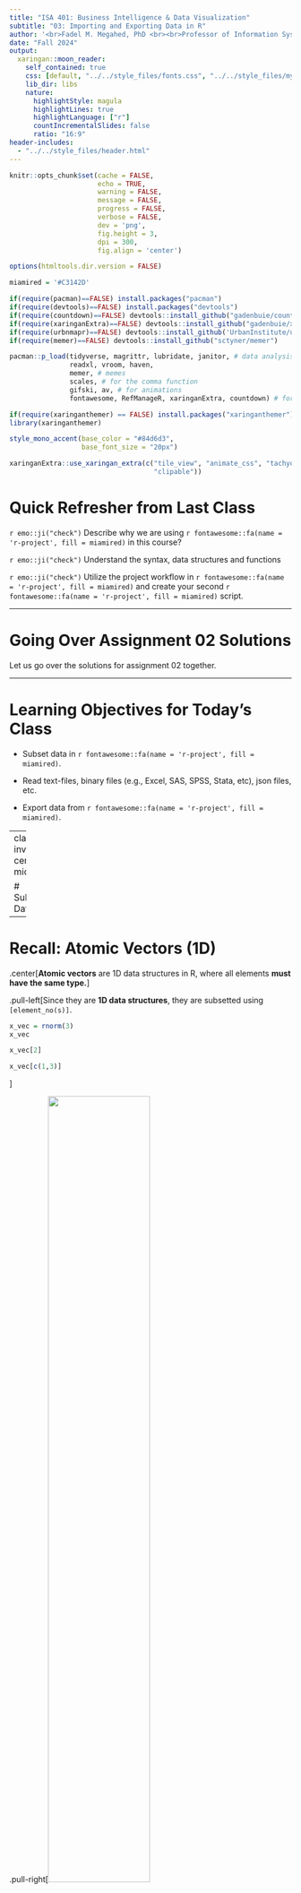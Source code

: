 ```yaml
---
title: "ISA 401: Business Intelligence & Data Visualization"
subtitle: "03: Importing and Exporting Data in R"
author: '<br>Fadel M. Megahed, PhD <br><br>Professor of Information Systems and Business Analytics <br> Farmer School of Business<br> Miami University<br><br> [`r icons::icon_style(icons::fontawesome("twitter"), fill = "white")` @FadelMegahed](https://twitter.com/FadelMegahed) <br> [`r icons::icon_style(icons::fontawesome("github"), fill = "white")` fmegahed](https://github.com/fmegahed/) <br> [`r icons::icon_style(icons::fontawesome("paper-plane", style = "solid"), fill = "white")` fmegahed@miamioh.edu](mailto:fmegahed@miamioh.edu)<br> [`r icons::icon_style(icons::fontawesome("question"), fill = "white")` Automated Scheduler for Office Hours](https://calendly.com/fmegahed)<br><br>'
date: "Fall 2024"
output:
  xaringan::moon_reader:
    self_contained: true
    css: [default, "../../style_files/fonts.css", "../../style_files/my-theme.css"]
    lib_dir: libs
    nature:
      highlightStyle: magula
      highlightLines: true
      highlightLanguage: ["r"]
      countIncrementalSlides: false
      ratio: "16:9"
header-includes:  
  - "../../style_files/header.html"
---
```



```r
knitr::opts_chunk$set(cache = FALSE,
                      echo = TRUE,
                      warning = FALSE,
                      message = FALSE,
                      progress = FALSE, 
                      verbose = FALSE,
                      dev = 'png',
                      fig.height = 3,
                      dpi = 300,
                      fig.align = 'center')

options(htmltools.dir.version = FALSE)

miamired = '#C3142D'

if(require(pacman)==FALSE) install.packages("pacman")
if(require(devtools)==FALSE) install.packages("devtools")
if(require(countdown)==FALSE) devtools::install_github("gadenbuie/countdown")
if(require(xaringanExtra)==FALSE) devtools::install_github("gadenbuie/xaringanExtra")
if(require(urbnmapr)==FALSE) devtools::install_github('UrbanInstitute/urbnmapr')
if(require(memer)==FALSE) devtools::install_github("sctyner/memer")

pacman::p_load(tidyverse, magrittr, lubridate, janitor, # data analysis pkgs
               readxl, vroom, haven,
               memer, # memes
               scales, # for the comma function
               gifski, av, # for animations
               fontawesome, RefManageR, xaringanExtra, countdown) # for slides
```

```r
if(require(xaringanthemer) == FALSE) install.packages("xaringanthemer")
library(xaringanthemer)

style_mono_accent(base_color = "#84d6d3",
                  base_font_size = "20px")

xaringanExtra::use_xaringan_extra(c("tile_view", "animate_css", "tachyons", "panelset", "broadcast", "share_again", "search", "fit_screen", "editable", 
                                    "clipable"))

```


# Quick Refresher from Last Class

`r emo::ji("check")` Describe why we are using `r fontawesome::fa(name = 'r-project', fill = miamired)` in this course?  

`r emo::ji("check")` Understand the syntax, data structures and functions  

`r emo::ji("check")` Utilize the project workflow in `r fontawesome::fa(name = 'r-project', fill = miamired)` and create your second `r fontawesome::fa(name = 'r-project', fill = miamired)` script. 


---

# Going Over Assignment 02 Solutions

Let us go over the solutions for assignment 02 together.



---

# Learning Objectives for Today's Class

- Subset data in `r fontawesome::fa(name = 'r-project', fill = miamired)`.  

- Read text-files, binary files (e.g., Excel, SAS, SPSS, Stata, etc), json files, etc.  

- Export data from `r fontawesome::fa(name = 'r-project', fill = miamired)`.


---
class: inverse, center, middle

# Subsetting Data


---

# Recall: Atomic Vectors (1D)

.center[**Atomic vectors** are 1D data structures in R, where all elements **must have the same type.**]

.pull-left[Since they are **1D data structures**, they are subsetted using `[element_no(s)]`.   

```r
x_vec = rnorm(3)
x_vec

x_vec[2]

x_vec[c(1,3)]
```

]


.pull-right[<img src="https://d33wubrfki0l68.cloudfront.net/eb6730b841e32292d9ff36b33a590e24b6221f43/57192/diagrams/vectors/summary-tree-atomic.png" width="60%"> <br><br> <img src="https://d33wubrfki0l68.cloudfront.net/8a3d360c80da1186b1373a0ff0ddf7803b96e20d/254c6/diagrams/vectors/atomic.png" width="80%">]  

.footnote[
<html>
<hr>
</html>
**Sources:** Images are from [Hadley Wickham's Advanced R Book, Chapter 3 on Vectors](https://adv-r.hadley.nz/vectors-chap.html).
]


---

# Recall: Lists 

```r
lst <- list( 1:5, "a", c(TRUE, FALSE, TRUE), c(2.3, 5.9) )
```

.pull-left[
Subset by `[]`
```r
lst[4]
```
]
.pull-right[
Subset by `[[]]`
```r
lst[[4]]
```
]

.center[<img src="../../figures/pepper.png" width="38%">]

.footnote[
<html>
<hr>
</html>
**Sources:** Image is from [Hadley Wickham's Tweet on Indexing lists in R](https://twitter.com/hadleywickham/status/643381054758363136?lang=en).
]


---

# Recall: Matrices (2D)

A matrix is a **2D data structure** made of **one/homogeneous data type.**


.pull-left[
**A 2 $\times$ 2 numeric matrix**
```r
x_mat = matrix( sample(1:10, size = 4), nrow = 2, ncol = 2 ) 
```

```r
x_mat # printing it nicely
print('-----------------')
x_mat[1, 2] # subsetting #<< 
```


]


.pull-right[
**A 3 $\times$ 4 character matrix**
```r
x_char = matrix( sample(letters, size = 12), nrow = 3, ncol =4 )
x_char
```



```r
x_char[1:2, 2:3] # subsetting #<< 
```
]


---

# Tibbles 

.pull-left[
```r
dept = c('ACC', 'ECO', 'FIN', 'ISA', 'MGMT')
nfaculty = c(18L, 19L, 14L, 25L, 22L)

fsb_tbl <- tibble::tibble(
  department = dept, 
  count = nfaculty, 
  percentage = count / sum(count))
fsb_tbl
```
]

.pull-right[
.center[<img src="../../figures/legos-jbryan-structures.png" width="92%">]
]

.left[
.footnote[
<html>
<hr>
</html>
**Source:** The image is from the excellent [lego-rstats GitHub Repository by Jenny Bryan](https://github.com/jennybc/lego-rstats#readme)
]
]


---

# Subsetting Tibbles

.left-column[
## **to <br> 1d**
]
.right-column[
* with `[[]]` or `$`
```r
fsb_tbl[["count"]] # column name

fsb_tbl[[2]] # column position

fsb_tbl$count # column name

```
]

.footnote[
<html>
<hr>
</html> 

**Source:** Slide is based on [Earo Wang's STAT 220 Slides](https://stats220.earo.me/02-import-export.html#19).
]


---

# Subsetting Tibbles

.left-column[
## **by <br> columns**
]
.right-column[
* with `[]` or `[, col]`

.pull-left[
```r
fsb_tbl["count"]
```
]
.pull-right[
```r
fsb_tbl[2] # for data.frames -> fsb_tbl[, 2]
```
]
]

.footnote[
<html>
<hr>
</html> 

**Source:** Slide is based on [Earo Wang's STAT 220 Slides](https://stats220.earo.me/02-import-export.html#20).
]


---

# Subsetting Tibbles

.left-column[
## **by rows**
]
.right-column[
* with `[row, ]`

.pull-left[
```r
fsb_tbl[c(1, 3), ]
```
]
.pull-right[
```r
fsb_tbl[-c(2, 4), ]
```
]
]

.footnote[
<html>
<hr>
</html> 

**Source:** Slide is based on [Earo Wang's STAT 220 Slides](https://stats220.earo.me/02-import-export.html#21).
]


---

# Subsetting Tibbles

.left-column[

## **by <br> rows <br> and <br> columns**
]
.right-column[
* with `[row, col]`

```r
fsb_tbl[1:3, 2:3]
## fsb_tbl[-4, 2:3] # same as above
## fsb_tbl[1:3, c("count". "percentage")] # same result
## fsb_tbl[c(rep(TRUE, 3), FALSE), 2:3] # same as above
```
]

.footnote[
<html>
<hr>
</html> 

**Source:** Slide is based on [Earo Wang's STAT 220 Slides](https://stats220.earo.me/02-import-export.html#22).
]


---

# Subsetting Tibbles

* Use `[[` to extract 1d vectors from 2d tibbles
* Use `[` to subset tibbles to a new tibble
  + numbers (positive/negative) as indices
  + characters (column names) as indices
  + logicals as indices

```r
fsb_tbl[["count"]] # will produce 1-D vector
fsb_tbl$count # will produce 1D vector

# Resulting in tibbles
fsb_tbl[, 2]
fsb_tbl[1:3, 2:3]
```

.footnote[
<html>
<hr>
</html> 

**Source:** Slide is based on [Earo Wang's STAT 220 Slides](https://stats220.earo.me/02-import-export.html#23).
]


---

class: inverse middle

# Data import `r emo::ji('arrow_down')`

---

.left-column[
.center[<img src="https://raw.githubusercontent.com/rstudio/hex-stickers/master/PNG/readr.png" width="60%">]
]
.right-column[
# Reading Plain-Text Rectangular `r fa('file')`
## .small[(a.k.a. flat or spreadsheet-like files)]
* delimited text files with `read_delim()`
  + `.csv`: comma separated values with `read_csv()`
  + `.tsv`: tab separated values `read_tsv()`
* `.fwf`: fixed width files with `read_fwf()`

<hr>
]





---

# Some Details on Reading CSV Data Files

## `read_csv()` arguments with [`?read_csv()`](https://readr.tidyverse.org/reference/read_delim.html)

.left-column[
.center[<img src="https://raw.githubusercontent.com/rstudio/hex-stickers/master/PNG/readr.png" width="60%">]
]
.right-column[
```r
readr::read_csv(
  file,
  col_names = TRUE,
  col_types = NULL,
  locale = default_locale(),
  na = c("", "NA"),
  quoted_na = TRUE,
  quote = "\"",
  comment = "",
  trim_ws = TRUE,
  skip = 0,
  n_max = Inf,
  guess_max = min(1000, n_max),
  progress = show_progress(),
  skip_empty_rows = TRUE
)
```
]

???

* w/o using arguments, readr makes smart guesses, which means take a little longer
* more specific, speed up the reading



---


# Demo: Reading CSV Data `r fa('file')`

In this hands-on demo, you will learn how to:

- Import CSV files into your `r fa('r-project')` environment based on:

  * files that are located on your `r fa('desktop')`, see **Canvas** for downloading an example CSV 
  
  * files that are hosted on the web.  
      + **Data in Webpages `r fa('sitemap')`:** we will cover the following example in class:   
          - **FRED Data:** e.g., [Unempolyment Rate (UNRATE)](https://fred.stlouisfed.org/series/UNRATE)  
      + **GitHub** `r fa('github')` Repositories, e.g.,
          - [SuperBowl Ads](https://github.com/rfordatascience/tidytuesday/blob/2e9bd5a67e09b14d01f616b00f7f7e0931515d24/data/2021/2021-03-02/youtube.csv) 
          - [Women's Rights Around the World](https://github.com/glosophy/women-data) - focusing on  `WomenTotal.csv` 


---

# Advanced: Reading CSVs with the vroom `r fa('box', fill = 'gold')`

.left-column[
.center[<img src="https://github.com/r-lib/vroom/raw/main/man/figures/logo.png" width="75%">]

.center[![](https://raw.githubusercontent.com/r-lib/vroom/main/img/taylor.gif)]
]
.right-column[
### Faster delimited reader at **1.4GB/sec**

- [vroom](https://www.tidyverse.org/blog/2019/05/vroom-1-0-0/) is a relatively new `tidyverse` package that can **read** and **write** delimited files very efficiently. 

- It is recommended for large CSV files, see [tidyverse blog](https://www.tidyverse.org/blog/2019/05/vroom-1-0-0/) for a detailed introduction on the package. 

```r
if(require(vroom)==FALSE) install.packages('vroom')
fast_df <- vroom::vroom("your_file.csv")
```
]


---


.left-column[
.center[<img src="https://raw.githubusercontent.com/rstudio/hex-stickers/master/PNG/readxl.png" width="60%">]
]
.right-column[
# Reading Proprietary Binary Files

**Microsoft Excel `r fa("file-excel", fill = "green")`** (with extensions `.xls`for MSFT Excel 2003 and earlier **OR**  `.xlsx` for MSFT Excel 2007 and later)


**Non-Graded Class Activity**

`r countdown(minutes = 3, seconds = 0, top = 0, font_size = "2em")`

.panelset[

.panel[.panel-name[Activity]

.small[

- Download the [AIAAIC Repository.xlsx file from Canvas](https://miamioh.instructure.com/courses/223961/files/32784954?module_item_id=5444124).

- Store the data in an appropriate location on your computer (e.g., within the data folder for ISA 401)

- Use an appropriate function from the `readxl` package to read the data (either `read_xlsx()` or `read_xls()`).

- Report the number of observations, variables and the class of each variable from the data.
]
]


.panel[.panel-name[Your Solution]

.small[

> _Over the next 3 minutes, use an R script file to answer the questions from the activity and record your answers below_

.can-edit.key-activity1[
Number of observations and variables: ...... and ......  

The class of each variable ......

] 
]
]

.panel[.panel-name[My Solution]

**Please refer to our discussion in class**

]


]

]



???

* contrasting to plain-text, binary files have to be opened by a certain app

---

.left-column[
.center[<img src="https://raw.githubusercontent.com/rstudio/hex-stickers/master/PNG/haven.png" width="60%">]
]
.right-column[
# Reading Proprietary Binary Files

Several functions from the [haven](https://haven.tidyverse.org/) `r fa("box", fill = "gold")` can be used to read and write formats used by other statistical packages. Example functions include:

- SAS
  + `.sas7bdat` with `read_sas()`
  
- Stata
  + `.dta` with `read_dta()`
  
- SPSS
  + `.sav` with `read_sav()`
  

**Please refer to the help files for each of those packages for more details.**

]


---

# JSON Files

> _JSON (JavaScript Object Notation) is an open standard file format and data interchange format that uses **human-readable** text to store and transmit data **objects** consisting of **attribute–value pairs** and **arrays**... It is a common data format with diverse uses ... including that of web applications with servers._ --- [Wikipedia's Definition of JSON](https://en.wikipedia.org/wiki/JSON)

* **object:** `{}`
* **array:** `[]`
* **value:** string/character, number, object, array, logical, `null`


---

# JSON Files

.pull-left[
### JSON
```json
{
  "firstName": "Mickey",
  "lastName": "Mouse",
  "address": {
    "city": "Mousetown",
    "postalCode": 10000
  }
  "logical": [true, false]
}
```
]
.pull-right[
### R list
```r
list(
  firstName = "Mickey",
  lastName = "Mouse",
  address = list(
    city = "Mousetown",
    postalCode = 10000
  ),
  logical = c(TRUE, FALSE)
)
```
]


---

# Demo

We will use the [jsonlite](https://cran.r-project.org/web/packages/jsonlite/index.html) `r fa('box', fill = 'gold')` to read an example from one of the [awesome-json-datasets](https://github.com/jdorfman/awesome-json-datasets).

Please note the following from the demo:  

- **Setting up the package**, which should be a one-time event if you are using the same computer.  

- **Which function** are we using from the package to read the json data? 

- What is the **type of object returned** by the function?

- How are we **converting the object to a tibble?**



---
class: inverse, center, middle

# Data export `r emo::ji('arrow_up')`

---

# From Read to Write

`read_*()` to `write_*()`


Here are some ideas: **do they come from the same package?**

```r
readr::write_csv(example_tbl, file = "example.csv")
haven::write_sas(example_tbl, path = "example.sas7bdat")
jsonlite::write_json(example_tbl, path = "example.json")
```



---
class: inverse, center, middle

# Recap

---

# Summary of Main Points

By now, you should be able to do the following:  

- Subset data in `r fontawesome::fa(name = 'r-project', fill = miamired)`.  

- Read text-files, binary files (e.g., Excel, SAS, SPSS, Stata, etc), json files, etc.  

- Export data from `r fontawesome::fa(name = 'r-project', fill = miamired)`.


---

# Supplementary Reading

.pull-left[
.center[[<img src="https://d33wubrfki0l68.cloudfront.net/b88ef926a004b0fce72b2526b0b5c4413666a4cb/24a30/cover.png" height="320px">](https://r4ds.had.co.nz)]
* [Tibbles](https://r4ds.had.co.nz/tibbles.html)
* [Data import](https://r4ds.had.co.nz/data-import.html)
]
.pull-right[
.center[[<img src="https://d33wubrfki0l68.cloudfront.net/565916198b0be51bf88b36f94b80c7ea67cafe7c/7f70b/cover.png" height="320px">](https://adv-r.hadley.nz)]
* [Subsetting](https://adv-r.hadley.nz/subsetting.html#subset-single)
]

---

# Things to Do to Prepare for Our Next Class

- Go over your notes and complete [Assignment 03](https://miamioh.instructure.com/courses/223961/quizzes/664159?module_item_id=5443108) on Canvas.  

- **Before attempting the assignment, you are encouraged to:**  
  * Go over this slide deck as well as the [slide deck from last class](https://fmegahed.github.io/isa401/fall2024/class02/02_introduction_to_r.html)  
  * Read the supplementary reading for today's class (see previous slide)
  
- **While attempting the assignment, you are encouraged to:**  
  * Google (`r fontawesome::fa(name = 'google', fill = miamired)`)/ChatGPT/[ChatISA](https://chatisa.fsb.miamioh.edu/) any `r fontawesome::fa(name = 'r-project', fill = miamired)` that you need.  
  * Examine any `r fontawesome::fa(name = 'r-project', fill = miamired)` functions by utilizing on its help document using the `?function_name`
  

